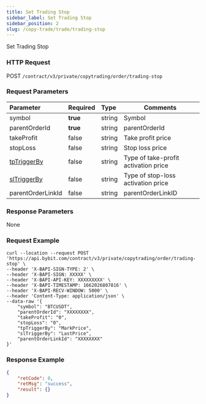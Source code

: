 ```yaml
---
title: Set Trading Stop
sidebar_label: Set Trading Stop
sidebar_position: 2
slug: /copy-trade/trade/trading-stop
---
```

Set Trading Stop

### HTTP Request
POST `/contract/v3/private/copytrading/order/trading-stop`

### Request Parameters
| Parameter | Required | Type | Comments|
|:----- |:-------|:-----|------ |
|symbol |<b>true</b> |string |Symbol   |
|parentOrderId |<b>true</b> |string |parentOrderId  |
|takeProfit |false |string |Take profit price |
|stopLoss |false |string |Stop loss price |
|[tpTriggerBy](../enum#triggerby)|false |string |Type of take-profit activation price |
|[slTriggerBy](../enum#triggerby)|false |string |Type of stop-loss activation price |
|parentOrderLinkId |false |string |parentOrderLinkID |

### Response Parameters
None

### Request Example

```http
curl --location --request POST 'https://api.bybit.com/contract/v3/private/copytrading/order/trading-stop' \
--header 'X-BAPI-SIGN-TYPE: 2' \
--header 'X-BAPI-SIGN: XXXXX' \
--header 'X-BAPI-API-KEY: XXXXXXXXX' \
--header 'X-BAPI-TIMESTAMP: 1662026807816' \
--header 'X-BAPI-RECV-WINDOW: 5000' \
--header 'Content-Type: application/json' \
--data-raw '{
    "symbol": "BTCUSDT",
    "parentOrderId": "XXXXXXXX",
    "takeProfit": "0",
    "stopLoss": "0",
    "tpTriggerBy": "MarkPrice",
    "slTriggerBy": "LastPrice",
    "parentOrderLinkId": "XXXXXXXX"
}'
```

### Response Example

```json
{
    "retCode": 0,
    "retMsg": "success",
    "result": {}
}
```
